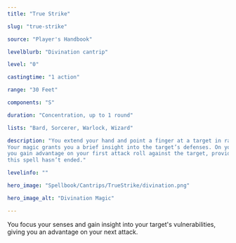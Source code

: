 ```yaml
---
title: "True Strike"

slug: "true-strike"

source: "Player's Handbook"

levelblurb: "Divination cantrip"

level: "0"

castingtime: "1 action"

range: "30 Feet"

components: "S"

duration: "Concentration, up to 1 round"

lists: "Bard, Sorcerer, Warlock, Wizard"

description: "You extend your hand and point a finger at a target in range. 
Your magic grants you a brief insight into the target’s defenses. On your next turn, 
you gain advantage on your first attack roll against the target, provided that 
this spell hasn’t ended."

levelinfo: ""

hero_image: "Spellbook/Cantrips/TrueStrike/divination.png"

hero_image_alt: "Divination Magic"

---
```

You focus your senses and gain insight into your target's vulnerabilities, giving you an advantage on your next attack.